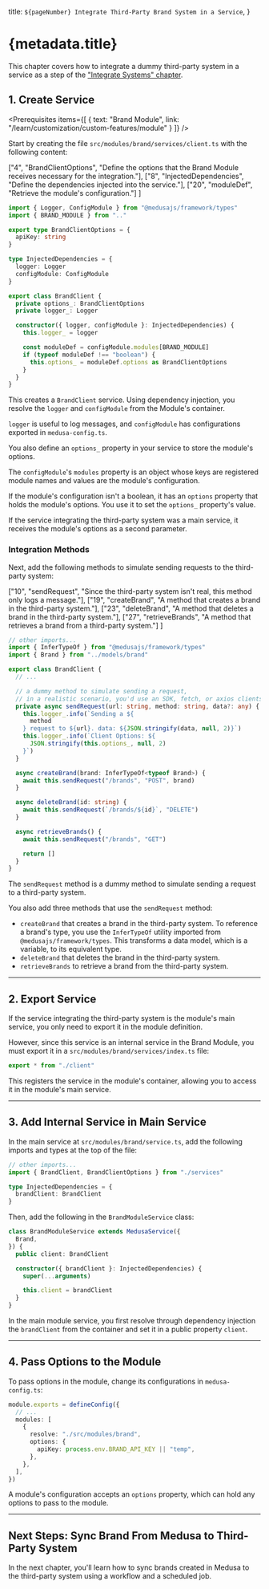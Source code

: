 
  title: `${pageNumber} Integrate Third-Party Brand System in a Service`,
}

# {metadata.title}

<Note title="Example Chapter">

This chapter covers how to integrate a dummy third-party system in a service as a step of the ["Integrate Systems" chapter](../page.mdx).

</Note>

## 1. Create Service

<Prerequisites
  items={[
    {
      text: "Brand Module",
      link: "/learn/customization/custom-features/module"
    }
  ]}
/>

Start by creating the file `src/modules/brand/services/client.ts` with the following content:

  ["4", "BrandClientOptions", "Define the options that the Brand Module receives necessary for the integration."],
  ["8", "InjectedDependencies", "Define the dependencies injected into the service."],
  ["20", "moduleDef", "Retrieve the module's configuration."]
]

```ts title="src/modules/brand/services/client.ts" highlights={serviceHighlights}
import { Logger, ConfigModule } from "@medusajs/framework/types"
import { BRAND_MODULE } from ".."

export type BrandClientOptions = {
  apiKey: string
}

type InjectedDependencies = {
  logger: Logger
  configModule: ConfigModule
}

export class BrandClient {
  private options_: BrandClientOptions
  private logger_: Logger

  constructor({ logger, configModule }: InjectedDependencies) {
    this.logger_ = logger

    const moduleDef = configModule.modules[BRAND_MODULE]
    if (typeof moduleDef !== "boolean") {
      this.options_ = moduleDef.options as BrandClientOptions
    }
  }
}
```

This creates a `BrandClient` service. Using dependency injection, you resolve the `logger` and `configModule` from the Module's container.

`logger` is useful to log messages, and `configModule` has configurations exported in `medusa-config.ts`.

You also define an `options_` property in your service to store the module's options.

The `configModule`'s `modules` property is an object whose keys are registered module names and values are the module's configuration.

If the module's configuration isn't a boolean, it has an `options` property that holds the module's options. You use it to set the `options_` property's value.

<Note title="Tip">

If the service integrating the third-party system was a main service, it receives the module's options as a second parameter.

</Note>

### Integration Methods

Next, add the following methods to simulate sending requests to the third-party system:

  ["10", "sendRequest", "Since the third-party system isn't real, this method only logs a message."],
  ["19", "createBrand", "A method that creates a brand in the third-party system."],
  ["23", "deleteBrand", "A method that deletes a brand in the third-party system."],
  ["27", "retrieveBrands", "A method that retrieves a brand from a third-party system."]
]

```ts title="src/modules/brand/services/client.ts" highlights={methodsHighlights}
// other imports...
import { InferTypeOf } from "@medusajs/framework/types"
import { Brand } from "../models/brand"

export class BrandClient {
  // ...

  // a dummy method to simulate sending a request,
  // in a realistic scenario, you'd use an SDK, fetch, or axios clients
  private async sendRequest(url: string, method: string, data?: any) {
    this.logger_.info(`Sending a ${
      method
    } request to ${url}. data: ${JSON.stringify(data, null, 2)}`)
    this.logger_.info(`Client Options: ${
      JSON.stringify(this.options_, null, 2)
    }`)
  }

  async createBrand(brand: InferTypeOf<typeof Brand>) {
    await this.sendRequest("/brands", "POST", brand)
  }

  async deleteBrand(id: string) {
    await this.sendRequest(`/brands/${id}`, "DELETE")
  }

  async retrieveBrands() {
    await this.sendRequest("/brands", "GET")

    return []
  }
}
```

The `sendRequest` method is a dummy method to simulate sending a request to a third-party system.

You also add three methods that use the `sendRequest` method:

- `createBrand` that creates a brand in the third-party system. To reference a brand's type, you use the `InferTypeOf` utility imported from `@medusajs/framework/types`. This transforms a data model, which is a variable, to its equivalent type.
- `deleteBrand` that deletes the brand in the third-party system.
- `retrieveBrands` to retrieve a brand from the third-party system.

---

## 2. Export Service

If the service integrating the third-party system is the module's main service, you only need to export it in the module definition.

However, since this service is an internal service in the Brand Module, you must export it in a `src/modules/brand/services/index.ts` file:

```ts title="src/modules/brand/services/index.ts"
export * from "./client"
```

This registers the service in the module's container, allowing you to access it in the module's main service.

---

## 3. Add Internal Service in Main Service

In the main service at `src/modules/brand/service.ts`, add the following imports and types at the top of the file:

```ts title="src/modules/brand/service.ts"
// other imports...
import { BrandClient, BrandClientOptions } from "./services"

type InjectedDependencies = {
  brandClient: BrandClient
}
```

Then, add the following in the `BrandModuleService` class:

```ts title="src/modules/brand/service.ts"
class BrandModuleService extends MedusaService({
  Brand,
}) {
  public client: BrandClient

  constructor({ brandClient }: InjectedDependencies) {
    super(...arguments)

    this.client = brandClient
  }
}
```

In the main module service, you first resolve through dependency injection the `brandClient` from the container and set it in a public property `client`.

---

## 4. Pass Options to the Module

To pass options in the module, change its configurations in `medusa-config.ts`:

```ts title="medusa-config.ts"
module.exports = defineConfig({
  // ...
  modules: [
    {
      resolve: "./src/modules/brand",
      options: {
        apiKey: process.env.BRAND_API_KEY || "temp",
      },
    },
  ], 
})
```

A module's configuration accepts an `options` property, which can hold any options to pass to the module.

---

## Next Steps: Sync Brand From Medusa to Third-Party System

In the next chapter, you'll learn how to sync brands created in Medusa to the third-party system using a workflow and a scheduled job.
